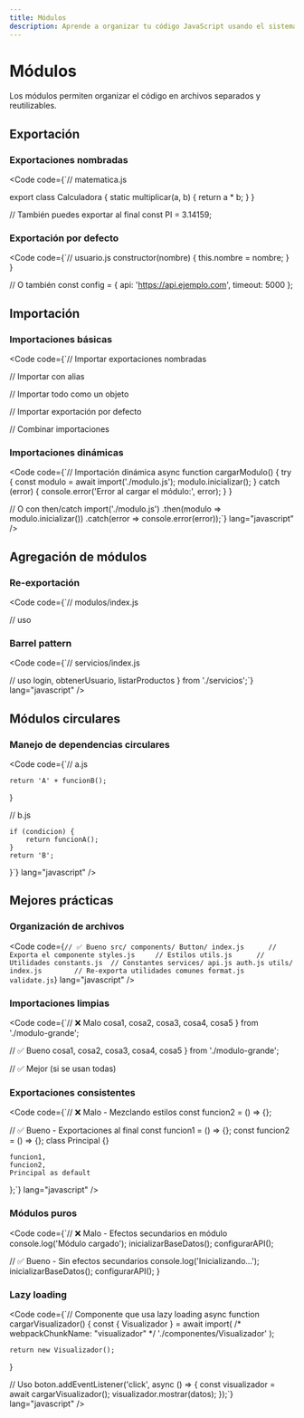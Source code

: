 ```yaml
---
title: Módulos
description: Aprende a organizar tu código JavaScript usando el sistema de módulos ES6.
---
```



# Módulos <Badge text="Fundamental" variant="success" />

<Aside type="tip">
  Los módulos permiten organizar el código en archivos separados y reutilizables.
</Aside>

## Exportación <Badge text="Básico" variant="note" />

### Exportaciones nombradas
<Code code={`// matematica.js

export class Calculadora {
    static multiplicar(a, b) {
        return a * b;
    }
}

// También puedes exportar al final
const PI = 3.14159;

### Exportación por defecto
<Code code={`// usuario.js
    constructor(nombre) {
        this.nombre = nombre;
    }
}

// O también
const config = {
    api: 'https://api.ejemplo.com',
    timeout: 5000
};


## Importación <Badge text="Importante" variant="danger" />

### Importaciones básicas
<Code code={`// Importar exportaciones nombradas

// Importar con alias

// Importar todo como un objeto

// Importar exportación por defecto

// Combinar importaciones

### Importaciones dinámicas
<Code code={`// Importación dinámica
async function cargarModulo() {
    try {
        const modulo = await import('./modulo.js');
        modulo.inicializar();
    } catch (error) {
        console.error('Error al cargar el módulo:', error);
    }
}

// O con then/catch
import('./modulo.js')
    .then(modulo => modulo.inicializar())
    .catch(error => console.error(error));`} lang="javascript" />

## Agregación de módulos <Badge text="Avanzado" variant="note" />

### Re-exportación
<Code code={`// modulos/index.js

// uso

### Barrel pattern
<Code code={`// servicios/index.js

// uso
    login, 
    obtenerUsuario, 
    listarProductos 
} from './servicios';`} lang="javascript" />

## Módulos circulares <Badge text="Avanzado" variant="warning" />

### Manejo de dependencias circulares
<Code code={`// a.js

    return 'A' + funcionB();
}

// b.js

    if (condicion) {
        return funcionA();
    }
    return 'B';
}`} lang="javascript" />

## Mejores prácticas <Badge text="Recomendado" variant="tip" />

### Organización de archivos
<Code code={`// ✅ Bueno
src/
  components/
    Button/
      index.js      // Exporta el componente
      styles.js     // Estilos
      utils.js      // Utilidades
      constants.js  // Constantes
  services/
    api.js
    auth.js
  utils/
    index.js        // Re-exporta utilidades comunes
    format.js
    validate.js`} lang="javascript" />

### Importaciones limpias
<Code code={`// ❌ Malo
    cosa1, cosa2, cosa3, 
    cosa4, cosa5 
} from './modulo-grande';

// ✅ Bueno
    cosa1,
    cosa2,
    cosa3,
    cosa4,
    cosa5 
} from './modulo-grande';

// ✅ Mejor (si se usan todas)

### Exportaciones consistentes
<Code code={`// ❌ Malo - Mezclando estilos
const funcion2 = () => {};

// ✅ Bueno - Exportaciones al final
const funcion1 = () => {};
const funcion2 = () => {};
class Principal {}

    funcion1,
    funcion2,
    Principal as default
};`} lang="javascript" />

### Módulos puros
<Code code={`// ❌ Malo - Efectos secundarios en módulo
console.log('Módulo cargado');
inicializarBaseDatos();
configurarAPI();


// ✅ Bueno - Sin efectos secundarios
    console.log('Inicializando...');
    inicializarBaseDatos();
    configurarAPI();
}


### Lazy loading
<Code code={`// Componente que usa lazy loading
async function cargarVisualizador() {
    const { Visualizador } = await import(
        /* webpackChunkName: "visualizador" */
        './componentes/Visualizador'
    );
    
    return new Visualizador();
}

// Uso
boton.addEventListener('click', async () => {
    const visualizador = await cargarVisualizador();
    visualizador.mostrar(datos);
});`} lang="javascript" />
